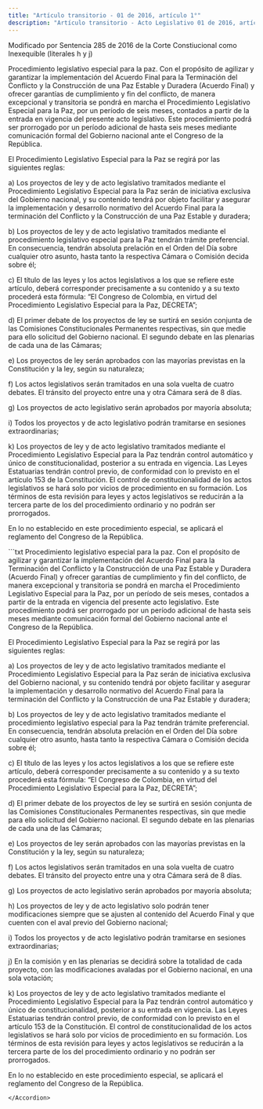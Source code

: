 ```yaml
---
title: "Artículo transitorio - 01 de 2016, artículo 1°"
description: "Artículo transitorio - Acto Legislativo 01 de 2016, artículo 1°"
---
```


<Warning>Modificado por Sentencia 285 de 2016 de la Corte Constiucional como Inexequible (literales h y j)</Warning>

Procedimiento legislativo especial para la paz. Con el propósito de agilizar y garantizar la implementación del Acuerdo Final para la Terminación del Conflicto y la Construcción de una Paz Estable y Duradera (Acuerdo Final) y ofrecer garantías de cumplimiento y fin del conflicto, de manera excepcional y transitoria se pondrá en marcha el Procedimiento Legislativo Especial para la Paz, por un período de seis meses, contados a partir de la entrada en vigencia del presente acto legislativo. Este procedimiento podrá ser prorrogado por un período adicional de hasta seis meses mediante comunicación formal del Gobierno nacional ante el Congreso de la República. 

El Procedimiento Legislativo Especial para la Paz se regirá por las siguientes reglas:   

a) Los proyectos de ley y de acto legislativo tramitados mediante el Procedimiento Legislativo Especial para la Paz serán de iniciativa exclusiva del Gobierno nacional, y su contenido tendrá por objeto facilitar y asegurar la implementación y desarrollo normativo del Acuerdo Final para la terminación del Conflicto y la Construcción de una Paz Estable y duradera; 

b) Los proyectos de ley y de acto legislativo tramitados mediante el procedimiento legislativo especial para la Paz tendrán trámite preferencial. En consecuencia, tendrán absoluta prelación en el Orden del Día sobre cualquier otro asunto, hasta tanto la respectiva Cámara o Comisión decida sobre él; 

c) El título de las leyes y los actos legislativos a los que se refiere este artículo, deberá corresponder precisamente a su contenido y a su texto procederá esta fórmula: “El Congreso de Colombia, en virtud del Procedimiento Legislativo Especial para la Paz, DECRETA”; 

d) El primer debate de los proyectos de ley se surtirá en sesión conjunta de las Comisiones Constitucionales Permanentes respectivas, sin que medie para ello solicitud del Gobierno nacional. El segundo debate en las plenarias de cada una de las Cámaras; 

e) Los proyectos de ley serán aprobados con las mayorías previstas en la Constitución y la ley, según su naturaleza; 

f) Los actos legislativos serán tramitados en una sola vuelta de cuatro debates. El tránsito del proyecto entre una y otra Cámara será de 8 días. 

g) Los proyectos de acto legislativo serán aprobados por mayoría absoluta; 

i) Todos los proyectos y de acto legislativo podrán tramitarse en sesiones extraordinarias; 

k) Los proyectos de ley y de acto legislativo tramitados mediante el Procedimiento Legislativo Especial para la Paz tendrán control automático y único de constitucionalidad, posterior a su entrada en vigencia. Las Leyes Estatuarias tendrán control previo, de conformidad con lo previsto en el artículo 153 de la Constitución. El control de constitucionalidad de los actos legislativos se hará solo por vicios de procedimiento en su formación. Los términos de esta revisión para leyes y actos legislativos se reducirán a la tercera parte de los del procedimiento ordinario y no podrán ser prorrogados. 

En lo no establecido en este procedimiento especial, se aplicará el reglamento del Congreso de la República.

<Accordion title="Artículo Modificado por el Acto Legislativo No.  01 de 2016, artículo 1°. La Constitución Política tendrá un nuevo artículo transitorio, el cual quedará así:">
```txt
Procedimiento legislativo especial para la paz. Con el propósito de
agilizar y garantizar la implementación del Acuerdo Final para la
Terminación del Conflicto y la Construcción de una Paz Estable y
Duradera (Acuerdo Final) y ofrecer garantías de cumplimiento y fin del
conflicto, de manera excepcional y transitoria se pondrá en marcha el
Procedimiento Legislativo Especial para la Paz, por un período de seis
meses, contados a partir de la entrada en vigencia del presente acto
legislativo. Este procedimiento podrá ser prorrogado por un período
adicional de hasta seis meses mediante comunicación formal del
Gobierno nacional ante el Congreso de la República.

El Procedimiento Legislativo Especial para la Paz se regirá por las
siguientes reglas:

a) Los proyectos de ley y de acto legislativo tramitados mediante el
Procedimiento Legislativo Especial para la Paz serán de iniciativa
exclusiva del Gobierno nacional, y su contenido tendrá por objeto
facilitar y asegurar la implementación y desarrollo normativo del
Acuerdo Final para la terminación del Conflicto y la Construcción de
una Paz Estable y duradera;

b) Los proyectos de ley y de acto legislativo tramitados mediante el
procedimiento legislativo especial para la Paz tendrán trámite
preferencial. En consecuencia, tendrán absoluta prelación en el Orden
del Día sobre cualquier otro asunto, hasta tanto la respectiva Cámara
o Comisión decida sobre él;

c) El título de las leyes y los actos legislativos a los que se
refiere este artículo, deberá corresponder precisamente a su contenido
y a su texto procederá esta fórmula: “El Congreso de Colombia, en
virtud del Procedimiento Legislativo Especial para la Paz, DECRETA”;

d) El primer debate de los proyectos de ley se surtirá en sesión
conjunta de las Comisiones Constitucionales Permanentes respectivas,
sin que medie para ello solicitud del Gobierno nacional. El segundo
debate en las plenarias de cada una de las Cámaras;

e) Los proyectos de ley serán aprobados con las mayorías previstas en
la Constitución y la ley, según su naturaleza;

f) Los actos legislativos serán tramitados en una sola vuelta de
cuatro debates. El tránsito del proyecto entre una y otra Cámara será
de 8 días.

g) Los proyectos de acto legislativo serán aprobados por mayoría
absoluta;

h) Los proyectos de ley y de acto legislativo solo podrán tener
modificaciones siempre que se ajusten al contenido del Acuerdo Final y
que cuenten con el aval previo del Gobierno nacional;

i) Todos los proyectos y de acto legislativo podrán tramitarse en
sesiones extraordinarias;

j) En la comisión y en las plenarias se decidirá sobre la totalidad de
cada proyecto, con las modificaciones avaladas por el Gobierno
nacional, en una sola votación;

k) Los proyectos de ley y de acto legislativo tramitados mediante el
Procedimiento Legislativo Especial para la Paz tendrán control
automático y único de constitucionalidad, posterior a su entrada en
vigencia. Las Leyes Estatuarias tendrán control previo, de conformidad
con lo previsto en el artículo 153 de la Constitución. El control de
constitucionalidad de los actos legislativos se hará solo por vicios
de procedimiento en su formación. Los términos de esta revisión para
leyes y actos legislativos se reducirán a la tercera parte de los del
procedimiento ordinario y no podrán ser prorrogados.

En lo no establecido en este procedimiento especial, se aplicará el
reglamento del Congreso de la República.
```
</Accordion>

